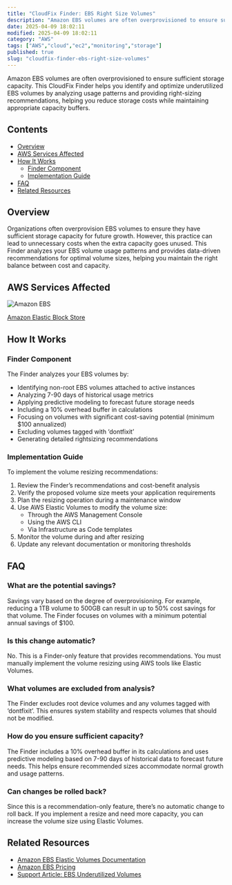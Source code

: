 ```yaml
---
title: "CloudFix Finder: EBS Right Size Volumes"
description: "Amazon EBS volumes are often overprovisioned to ensure sufficient storage capacity. This CloudFix Finder helps you identify and optimize underutilized EBS volum..."
date: 2025-04-09 18:02:11
modified: 2025-04-09 18:02:11
category: "AWS"
tags: ["AWS","cloud","ec2","monitoring","storage"]
published: true
slug: "cloudfix-finder-ebs-right-size-volumes"
---
```


Amazon EBS volumes are often overprovisioned to ensure sufficient storage capacity. This CloudFix Finder helps you identify and optimize underutilized EBS volumes by analyzing usage patterns and providing right-sizing recommendations, helping you reduce storage costs while maintaining appropriate capacity buffers.

## Contents

-   [Overview](#overview)
-   [AWS Services Affected](#aws-services-affected)
-   [How It Works](#how-it-works)
    -   [Finder Component](#finder-component)
    -   [Implementation Guide](#implementation-guide)
-   [FAQ](#faq)
-   [Related Resources](#related-resources)

## Overview

Organizations often overprovision EBS volumes to ensure they have sufficient storage capacity for future growth. However, this practice can lead to unnecessary costs when the extra capacity goes unused. This Finder analyzes your EBS volume usage patterns and provides data-driven recommendations for optimal volume sizes, helping you maintain the right balance between cost and capacity.

## AWS Services Affected

![Amazon EBS](/media/uploads/Elastic-Block-Store.svg)  

[Amazon Elastic Block Store](https://aws.amazon.com/ebs/)

## How It Works

### Finder Component

The Finder analyzes your EBS volumes by:

-   Identifying non-root EBS volumes attached to active instances
-   Analyzing 7-90 days of historical usage metrics
-   Applying predictive modeling to forecast future storage needs
-   Including a 10% overhead buffer in calculations
-   Focusing on volumes with significant cost-saving potential (minimum $100 annualized)
-   Excluding volumes tagged with ‘dontfixit’
-   Generating detailed rightsizing recommendations

### Implementation Guide

To implement the volume resizing recommendations:

1.  Review the Finder’s recommendations and cost-benefit analysis
2.  Verify the proposed volume size meets your application requirements
3.  Plan the resizing operation during a maintenance window
4.  Use AWS Elastic Volumes to modify the volume size:
    -   Through the AWS Management Console
    -   Using the AWS CLI
    -   Via Infrastructure as Code templates
5.  Monitor the volume during and after resizing
6.  Update any relevant documentation or monitoring thresholds

## FAQ

### What are the potential savings?

Savings vary based on the degree of overprovisioning. For example, reducing a 1TB volume to 500GB can result in up to 50% cost savings for that volume. The Finder focuses on volumes with a minimum potential annual savings of $100.

### Is this change automatic?

No. This is a Finder-only feature that provides recommendations. You must manually implement the volume resizing using AWS tools like Elastic Volumes.

### What volumes are excluded from analysis?

The Finder excludes root device volumes and any volumes tagged with ‘dontfixit’. This ensures system stability and respects volumes that should not be modified.

### How do you ensure sufficient capacity?

The Finder includes a 10% overhead buffer in its calculations and uses predictive modeling based on 7-90 days of historical data to forecast future needs. This helps ensure recommended sizes accommodate normal growth and usage patterns.

### Can changes be rolled back?

Since this is a recommendation-only feature, there’s no automatic change to roll back. If you implement a resize and need more capacity, you can increase the volume size using Elastic Volumes.

## Related Resources

-   [Amazon EBS Elastic Volumes Documentation](https://docs.aws.amazon.com/AWSEC2/latest/UserGuide/ebs-modify-volume.html)
-   [Amazon EBS Pricing](https://aws.amazon.com/ebs/pricing/)
-   [Support Article: EBS Underutilized Volumes](https://support.cloudfix.com/article/16956-ebs-underutilized-volumes)
